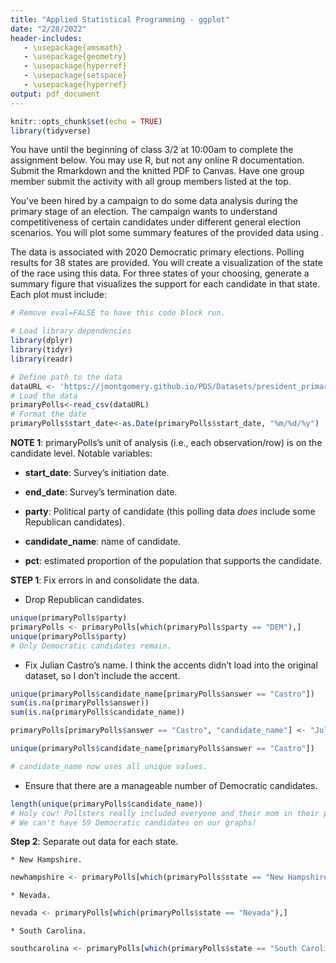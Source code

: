 ```yaml
---
title: "Applied Statistical Programming - ggplot"
date: "2/28/2022"
header-includes:
   - \usepackage{amsmath}
   - \usepackage{geometry}
   - \usepackage{hyperref}
   - \usepackage{setspace}
   - \usepackage{hyperref}
output: pdf_document
---
```


```r
knitr::opts_chunk$set(echo = TRUE)
library(tidyverse)
```

\textbf{Write the R code to answer the following questions. Write the code, and then show what the computer returns when that code is run. Thoroughly comment your solutions.}

You have until the beginning of class 3/2 at 10:00am to complete the assignment below. You may use R, but not any online R documentation. Submit the Rmarkdown and the knitted PDF to Canvas. Have one group member submit the activity with all group members listed at the top.

\section*{Figuring out the Competition}

You've been hired by a campaign to do some data analysis during the primary stage of an election. The campaign wants to understand competitiveness of certain candidates under different general election scenarios. You will plot some summary features of the provided \texttt{primaryPolls} data using \texttt{ggplot()}.


The data is associated with 2020 Democratic primary elections. Polling results for 38 states are provided. You will create a visualization of the state of the race using this data. For three states of your choosing, generate a summary figure that visualizes the support for each candidate in that state. Each plot must include:
\begin{itemize}
   \item a title,
   \item a subtitle,
   \item labeled axes,
   \item a legend for the candidates, and
   \item a source attribution to the GitHub URL for the data.
\end{itemize}


```r
# Remove eval=FALSE to have this code block run.

# Load library dependencies
library(dplyr)
library(tidyr)
library(readr)

# Define path to the data
dataURL <- 'https://jmontgomery.github.io/PDS/Datasets/president_primary_polls_feb2020.csv'
# Load the data
primaryPolls<-read_csv(dataURL)
# Format the date
primaryPolls$start_date<-as.Date(primaryPolls$start_date, "%m/%d/%y")
```

**NOTE 1**: primaryPolls's unit of analysis (i.e., each observation/row) is on the candidate level. Notable variables:

  * **start_date**: Survey's initiation date.
  
  * **end_date**: Survey's termination date.
  
  * **party**: Political party of candidate (this polling data *does* include some Republican candidates).
  
  * **candidate_name**: name of candidate.
  
  * **pct**: estimated proportion of the population that supports the candidate.

**STEP 1**: Fix errors in and consolidate the data. 

  * Drop Republican candidates.

```r
unique(primaryPolls$party)
primaryPolls <- primaryPolls[which(primaryPolls$party == "DEM"),]
unique(primaryPolls$party)
# Only Democratic candidates remain.
```

  * Fix Julian Castro's name. I think the accents didn't load into the original dataset, so I don't include the accent.
```r
unique(primaryPolls$candidate_name[primaryPolls$answer == "Castro"])
sum(is.na(primaryPolls$answer))
sum(is.na(primaryPolls$candidate_name))

primaryPolls[primaryPolls$answer == "Castro", "candidate_name"] <- "Julian Castro"

unique(primaryPolls$candidate_name[primaryPolls$answer == "Castro"])

# candidate_name now uses all unique values.
```

  * Ensure that there are a manageable number of Democratic candidates.
```r
length(unique(primaryPolls$candidate_name))
# Holy cow! Pollsters really included everyone and their mom in their polls, didn't they?
# We can't have 59 Democratic candidates on our graphs!
```


**Step 2**: Separate out data for each state.
  
    * New Hampshire.
```r
newhampshire <- primaryPolls[which(primaryPolls$state == "New Hampshire"),]
```


    * Nevada.
```r
nevada <- primaryPolls[which(primaryPolls$state == "Nevada"),]
```


    * South Carolina.
```r
southcarolina <- primaryPolls[which(primaryPolls$state == "South Carolina"),]
```


